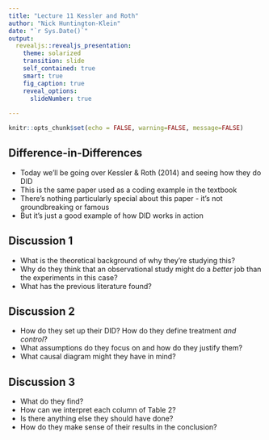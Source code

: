 ```yaml
---
title: "Lecture 11 Kessler and Roth"
author: "Nick Huntington-Klein"
date: "`r Sys.Date()`"
output:   
  revealjs::revealjs_presentation:
    theme: solarized
    transition: slide
    self_contained: true
    smart: true
    fig_caption: true
    reveal_options:
      slideNumber: true
    
---
```


```r
knitr::opts_chunk$set(echo = FALSE, warning=FALSE, message=FALSE)
```

## Difference-in-Differences

- Today we'll be going over Kessler & Roth (2014) and seeing how they do DID
- This is the same paper used as a coding example in the textbook
- There's nothing particularly special about this paper - it's not groundbreaking or famous
- But it's just a good example of how DID works in action

## Discussion 1

- What is the theoretical background of why they're studying this?
- Why do they think that an observational study might do a *better* job than the experiments in this case?
- What has the previous literature found?

## Discussion 2

- How do they set up their DID? How do they define treatment *and control*?
- What assumptions do they focus on and how do they justify them?
- What causal diagram might they have in mind?

## Discussion 3

- What do they find?
- How can we interpret each column of Table 2?
- Is there anything else they should have done?
- How do they make sense of their results in the conclusion?
